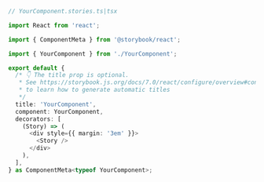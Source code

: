 ```ts
// YourComponent.stories.ts|tsx

import React from 'react';

import { ComponentMeta } from '@storybook/react';

import { YourComponent } from './YourComponent';

export default {
  /* 👇 The title prop is optional.
   * See https://storybook.js.org/docs/7.0/react/configure/overview#configure-story-loading
   * to learn how to generate automatic titles
   */
  title: 'YourComponent',
  component: YourComponent,
  decorators: [
    (Story) => (
      <div style={{ margin: '3em' }}>
        <Story />
      </div>
    ),
  ],
} as ComponentMeta<typeof YourComponent>;
```